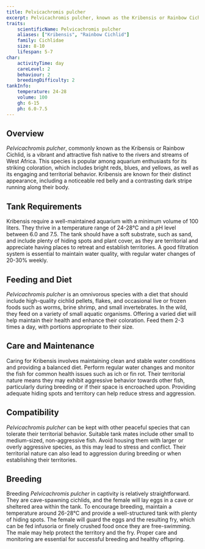 ```yaml
---
title: Pelvicachromis pulcher
excerpt: Pelvicachromis pulcher, known as the Kribensis or Rainbow Cichlid, is a colorful and popular freshwater fish from West Africa, admired for its vibrant hues and interesting behavior.
traits:
    scientificName: Pelvicachromis pulcher
    aliases: ["Kribensis", "Rainbow Cichlid"]
    family: Cichlidae
    size: 8-10
    lifespan: 5-7
char:
    activityTime: day
    careLevel: 2
    behaviour: 2
    breedingDifficulty: 2
tankInfo:
    temperature: 24-28
    volume: 100
    gh: 6-15
    ph: 6.0-7.5
---
```


## Overview
*Pelvicachromis pulcher*, commonly known as the Kribensis or Rainbow Cichlid, is a vibrant and attractive fish native to the rivers and streams of West Africa. This species is popular among aquarium enthusiasts for its striking coloration, which includes bright reds, blues, and yellows, as well as its engaging and territorial behavior. Kribensis are known for their distinct appearance, including a noticeable red belly and a contrasting dark stripe running along their body.

## Tank Requirements
Kribensis require a well-maintained aquarium with a minimum volume of 100 liters. They thrive in a temperature range of 24-28°C and a pH level between 6.0 and 7.5. The tank should have a soft substrate, such as sand, and include plenty of hiding spots and plant cover, as they are territorial and appreciate having places to retreat and establish territories. A good filtration system is essential to maintain water quality, with regular water changes of 20-30% weekly.

## Feeding and Diet
*Pelvicachromis pulcher* is an omnivorous species with a diet that should include high-quality cichlid pellets, flakes, and occasional live or frozen foods such as worms, brine shrimp, and small invertebrates. In the wild, they feed on a variety of small aquatic organisms. Offering a varied diet will help maintain their health and enhance their coloration. Feed them 2-3 times a day, with portions appropriate to their size.

## Care and Maintenance
Caring for Kribensis involves maintaining clean and stable water conditions and providing a balanced diet. Perform regular water changes and monitor the fish for common health issues such as ich or fin rot. Their territorial nature means they may exhibit aggressive behavior towards other fish, particularly during breeding or if their space is encroached upon. Providing adequate hiding spots and territory can help reduce stress and aggression.

## Compatibility
*Pelvicachromis pulcher* can be kept with other peaceful species that can tolerate their territorial behavior. Suitable tank mates include other small to medium-sized, non-aggressive fish. Avoid housing them with larger or overly aggressive species, as this may lead to stress and conflict. Their territorial nature can also lead to aggression during breeding or when establishing their territories.

## Breeding
Breeding *Pelvicachromis pulcher* in captivity is relatively straightforward. They are cave-spawning cichlids, and the female will lay eggs in a cave or sheltered area within the tank. To encourage breeding, maintain a temperature around 26-28°C and provide a well-structured tank with plenty of hiding spots. The female will guard the eggs and the resulting fry, which can be fed infusoria or finely crushed food once they are free-swimming. The male may help protect the territory and the fry. Proper care and monitoring are essential for successful breeding and healthy offspring.